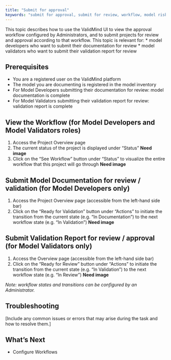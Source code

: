```yaml
---
title: "Submit for approval"
keywords: "submit for approval, submit for review, workflow, model risk management, ValidMind"
---
```

This topic describes how to use the ValidMind UI to view the approval workflow configured by Administrators, and to submit projects for review and approval according to that workflow. This topic is relevant for: 
* model developers who want to submit their documentation for review
* model validators who want to submit their validation report for review

## Prerequisites

* You are a registered user on the ValidMind platform
* The model you are documenting is registered in the model inventory
* For Model Developers submitting their documentation for review: model documentation is complete
* For Model Validators submitting their validation report for review: validation report is complete


## View the Workflow (for Model Developers and Model Validators roles)

1. Access the Project Overview page
2. The current status of the project is displayed under "Status" **Need image**
3. Click on the "See Workflow" button under "Status" to visualize the entire workflow that this project will go through  **Need image**

## Submit Model Documentation for review / validation (for Model Developers only)

1. Access the Project Overview page (accessible from the left-hand side bar)
2. Click on the "Ready for Validation" button under "Actions" to initiate the transition from the current state (e.g. "In Documentation") to the next workflow state (e.g. "In Validation") **Need image**

## Submit Validation Report for review / approval (for Model Validators only)

1. Access the Overview page (accessible from the left-hand side bar)
2. Click on the "Ready for Review" button under "Actions" to initiate the transition from the current state (e.g. "In Validation") to the next workflow state (e.g. "In Review") **Need image**


*Note: workflow states and transitions can be configured by an Administrator.*


## Troubleshooting

[Include any common issues or errors that may arise during the task and how to resolve them.]

## What's Next

* Configure Workflows
